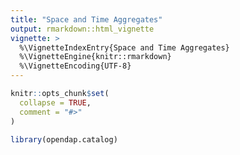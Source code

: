 ```yaml
---
title: "Space and Time Aggregates"
output: rmarkdown::html_vignette
vignette: >
  %\VignetteIndexEntry{Space and Time Aggregates}
  %\VignetteEngine{knitr::rmarkdown}
  %\VignetteEncoding{UTF-8}
---
```


```r
knitr::opts_chunk$set(
  collapse = TRUE,
  comment = "#>"
)
```

```r
library(opendap.catalog)
```
